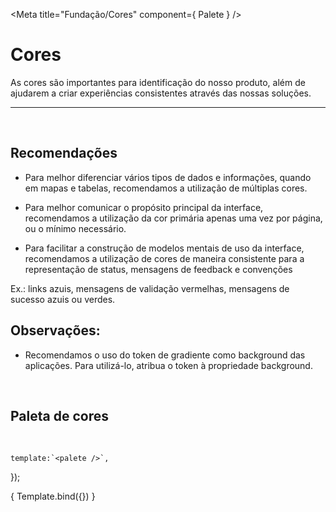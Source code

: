 
<Meta title="Fundação/Cores" component={ Palete } />

# Cores

As cores são importantes para identificação do nosso 
produto, além de ajudarem a criar experiências
 consistentes através das nossas soluções.

<hr />
<br />

## Recomendações

-  Para melhor diferenciar vários tipos de dados e informações, 
quando em mapas e tabelas, recomendamos a utilização de múltiplas cores.

-  Para melhor comunicar o propósito principal da interface, 
recomendamos a utilização da cor primária apenas uma vez por 
página, ou o mínimo necessário.

-  Para facilitar a construção de modelos mentais de uso da
 interface, recomendamos a utilização de cores de maneira 
 consistente para a representação de status, mensagens de 
 feedback e convenções

Ex.: links azuis, mensagens de validação vermelhas, mensagens de sucesso azuis ou verdes.

## Observações:
- Recomendamos o uso do token de gradiente como background das aplicações. Para utilizá-lo, atribua o token à propriedade background.

<br />

## Paleta de cores
<br />

	template:`<palete />`,
});

<Story name="Color palete">
		{ Template.bind({}) }
</Story>